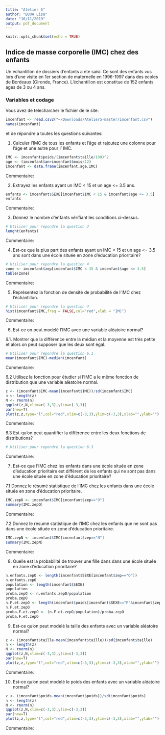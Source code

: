 ```yaml
---
title: "Atelier 5"
author: "BOUA Lisa"
date: "16/11/2019"
output: pdf_document
---
```


```r
knitr::opts_chunk$set(echo = TRUE)
```

## Indice de masse corporelle (IMC) chez des enfants

Un échantillon de dossiers d'enfants a ete saisi. Ce sont des enfants vus lors
d'une visite en 1er section de maternelle en 1996-1997 dans des ecoles de 
Bordeaux (Gironde, France). L’échantillon est constitue de 152 enfants ages de 3
ou 4 ans. 

### Variables et codage

\begin{tabular}{|l|c|c|}
\hline
Description & Unite ou Codage & Variable \\
\hline
Sexe & \texttt{F} pour fille ; \texttt{G} pour garcon & \texttt{SEXE} \\
\hline
Ecole située en zone d'education prioritaire & \texttt{O} pour oui; \texttt{N} pour non & \texttt{zep} \\
\hline
Poids & \texttt{Kg} (arrondi à 100g près) & \texttt{poids} \\
\hline
Âge à la date de la visite & Années & \texttt{an} \\
\hline
Âge à la date de la visite & Mois & \texttt{mois} \\
\hline
Taille & Cm  (arrondi à 0.5cm près) & \texttt{taille} \\
\hline
\end{tabular}

Vous avez de telecharcher le fichier \texttt{imcenfant.csv} de le site:

\url{https://github.com/afalco/Atelier5/}



```r
imcenfant <- read.csv2("~/Downloads/Atelier5-master/imcenfant.csv")
names(imcenfant)
```

et de répondre a toutes les questions suivantes:


 1. Calculer l'IMC de tous les enfants et l'âge et rajoutez une colonne pour l'âge et une autre pour l' IMC.
 
```r
IMC <- imcenfant$poids/(imcenfant$taille/100)^2
age <- (imcenfant$an+imcenfant$mois/12)
imcenfant <- data.frame(imcenfant,age,IMC)

```

Commentaire:

 2. Extrayez les enfants ayant un IMC < 15 et un age <= 3.5 ans.
 
```r
enfants <- imcenfant$SEXE[imcenfant$IMC < 15 & imcenfant$age <= 3.5]
enfants
```

Commentaire:

 3. Donnez le nombre d'enfants vérifiant les conditions ci-dessus.
 
```r
# Utiliser pour repondre la question 3
lenght(enfants)
```
 
Commentaire:

 4. Est-ce que la plus part des enfants ayant un IMC < 15 et un age <= 3.5 ans sont dans une école située en zone d’éducation prioritaire?
 
```r
# Utiliser pour repondre la question 4
zone <- imcenfant$zep[imcenfant$IMC < 15 & imcenfant$age <= 3.5]
table(zone)
```
 
 Commentaire:

 5. Représentez la fonction de densité de probabilité de l'IMC chez l'échantillon.
 
```r
# Utiliser pour repondre la question 4
hist(imcenfant$IMC,freq = FALSE,col="red",xlab = "IMC")
```
 
 Commentaire:


  6. Est-ce on peut modelé l'IMC avec une variable aléatoire normal?

6.1. Montrer que la différence entre la médian et la moyenne est très petite et alors on peut supposer que les deux sont égal.  
    
```r
# Utiliser pour repondre la question 6.1
mean(imcenfant$IMC)-median(imcenfant)
```
 
Commentaire:


6.2 Utilisez la fonction \texttt{qqplot()} pour étudier si l'IMC a le même fonction de distribution que une variable alèatoire normal. 
  
```r
z <- (imcenfant$IMC-mean(imcenfant$IMC))/sd(imcenfant$IMC)
n <- length(z)
N <- rnorm(n)
qqplot(z,N,xlim=c(-3,3),ylim=c(-3,3))
par(new=T)
plot(z,z,type="l",col="red",xlim=c(-3,3),ylim=c(-3,3),xlab="",ylab="")
```
  
Commentaire:
  
6.3 Est-qu'on peut quantifier la différence entre les deux fonctions de distributions?
  
```r
# Utiliser pour repondre la question 6.3
```
Commentaire:

 
 7. Est-ce que l'IMC chez les enfants dans une école située en zone d’éducation prioritaire est différent de les enfants qui ne sont pas dans une école située en zone d’éducation prioritaire?
 
7.1 Donnez le résumé statistique de l'IMC chez les enfants dans une école située en zone d’éducation prioritaire.

```r
IMC.zepO <- imcenfant$IMC[imcenfant$zep=="O"]
summary(IMC.zepO)
```

Commentaire:
 
7.2 Donnez le résumé statistique de l'IMC chez les enfants que ne sont pas dans une école située en zone d’éducation prioritaire. 

```r
IMC.zepN <- imcenfant$IMC[imcenfant$zep=="N"]
summary(IMC.zepN)
```
 
 Commentaire:


  8. Quelle est la probabilité de trouver une fille dans dans une école située en zone d’éducation prioritaire?
  
```r
n.enfants.zepO <- length(imcenfant$SEXE[imcenfant$zep=="O"])
n.enfants.zepO
population <- length(imcenfant$SEXE)
population
proba.zepO <- n.enfants.zepO/population
proba.zepO
n.F.et.zepO <- length(imcenfant$poids[imcenfant$SEXE=="F"&imcenfant$zep=="O"])
n.F.et.zepO
proba.F.et.zepO <- (n.F.et.zepO/population)/proba.zepO
proba.F.et.zepO
```

  9. Est-ce qu'on peut modelé la taille des enfants avec un variable aléatoire normal?
  
```r
z <- (imcenfant$taille-mean(imcenfant$taille))/sd(imcenfant$taille)
n <- length(z)
N <- rnorm(n)
qqplot(z,N,xlim=c(-3,3),ylim=c(-3,3))
par(new=T)
plot(z,z,type="l",col="red",xlim=c(-3,3),ylim=c(-3,3),xlab="",ylab="")
```
  
  Commentaire:
  
  10. Est-ce qu'on peut modelé le poids des enfants avec un variable aléatoire normal?

```r
z <- (imcenfant$poids-mean(imcenfant$poids))/sd(imcenfant$poids)
n <- length(z)
N <- rnorm(n)
qqplot(z,N,xlim=c(-3,3),ylim=c(-3,3))
par(new=T)
plot(z,z,type="l",col="red",xlim=c(-3,3),ylim=c(-3,3),xlab="",ylab="")
```

  Commentaire: